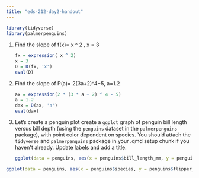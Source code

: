 ```yaml
---
title: "eds-212-day2-handout"
---
```


```r
library(tidyverse)
library(palmerpenguins)
```

1.  Find the slope of f(x)= x \^ 2 , x = 3

    ```r
    fx = expression( x ^ 2)
    x = 3
    D = D(fx, 'x')
    eval(D)
    ```

2.  Find the slope of P(a)= 2(3a+2)^4−5, a=1.2

    ```r
    ax = expression(2 * (3 * a + 2) ^ 4 - 5)
    a = 1.2
    dax = D(ax, 'a')
    eval(dax)
    ```

3.  Let's create a penguin plot create a `ggplot` graph of penguin bill length versus bill depth (using the `penguins` dataset in the `palmerpenguins` package), with point color dependent on species. You should attach the `tidyverse` and `palmerpenguins` package in your .qmd setup chunk if you haven\'t already. Update labels and add a title.

    ```r
    ggplot(data = penguins, aes(x = penguins$bill_length_mm, y = penguins$bill_depth_mm, color = species)) + geom_point() + labs(x = "Bill Length in MM", y = "Bill Depth in MM", title = "Penguin Size in Length and Width by Species")
    ```

```r
ggplot(data = penguins, aes(x = penguins$species, y = penguins$flipper_length_mm)) + geom_jitter() + labs(x = "Penguin Species", y = "Flipper Length in MM", title = "Penguin Flipper Size by Species")
```
